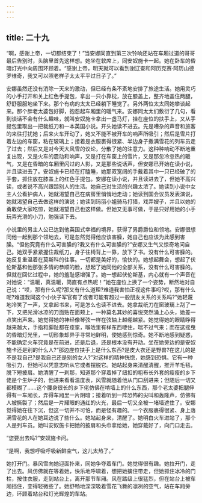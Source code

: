 ```yaml
---
---
---
```

title: 二十九
---




“啊，感谢上帝，一切都结束了！”当安娜同直到第三次铃响还站在车厢过道的哥哥最后告别时，头脑里首先这样想。她坐在软席上，同安奴施卡一起。她在卧车的昏暗灯光中向周围环顾着。“感谢上帝，明天就可以看到谢辽查和阿历克赛·阿历山德罗维奇，我又可以照老样子太太平平过日子了。”

安娜虽然还没有消除一天来的激动，但已经有条不紊地安排了旅途生活。她用灵巧的小手打开和关上红色手提包，拿出一只小靠枕，放在膝盖上，整齐地盖住两腿，舒舒服服地坐下来。那个有病的太太已经躺下睡觉了。另外两位太太同她攀谈起来。那个胖老太婆包好脚，抱怨起车厢里的暖气来。安娜同太太们敷衍了几句，看到谈话不会有什么趣味，就叫安奴施卡拿出一盏马灯，挂在座位的扶手上，又从手提包里取出一把裁纸刀和一本英国小说。开头她读不进去。先是嘈杂的声音和旅客的来往打扰她；后来火车开动了，她又不能不被开车的响声所吸引；然后是雪片打着左边的车窗，粘在玻璃上；接着是衣服裹得很紧、半边身子撒满雪花的列车员走了过去；然后又是对今天大风雪的议论，分散了她的注意力。这种种响动不断地重复出现，又是火车的震动和响声，又是打在车窗上的雪片，又是那忽冷忽热的暖气，又是在昏暗的车厢里闪过的人影，又是那些说话声，但安娜已开始在读小说，并且读进去了。安奴施卡已经在打瞌睡，她那双宽阔的手戴着其中一只已经破了的手套，抓住放在膝盖上的红色手提包。安娜在读小说，并且读进去了，但她不高兴读，或者说不高兴跟踪别人的生活。她自己对生活的兴趣太浓了。她读到小说中女主人公看护病人，她就渴望自己在病房里悄悄地走动；她读到国会议员发表演说，她就渴望自己去做这样的演说；她读到玛丽小姐骑马打猎，戏弄嫂子，并且以她的勇敢使大家吃惊，她就渴望自己也这样做。但她又无事可做，于是只好用她的小手玩弄光滑的小刀，勉强读下去。

小说里的男主人公已达到他英国式幸福的境界，获得了男爵爵位和领地。安娜很想同他一起到那个领地去，可是忽然觉得他应该害臊，她自己也应该为此感到害臊。“但他究竟有什么可害臊的?我又有什么可害臊的?”安娜又生气又惊奇地问自己。她双手紧紧握住裁纸刀，身子往椅背上一靠，放下了书。没有什么可害臊的。她反复重温着在莫斯科的往事。一切都是美好的，愉快的。她想起舞会，想起了伏伦斯基和他那张多情的恭顺的脸，想起了她同他的全部关系，没有什么可害臊的。但就在回忆过程中，她的羞耻感增强了。她一想起伏伦斯基，内心就有一个声音在对她说：“温暖，真温暖，简直有点热呢！”她在座位上换了一个姿势，断然地对自己说：“哎，那有什么呢?那又有什么道理?难道我害怕正视这件事吗?哎，那有什么呢?难道我同这个小伙子军官有了或者可能有超过一般朋友关系的关系吗?”她轻蔑地冷笑了一声，又拿起书来，可是怎么也读不进去。她拿裁纸刀在窗玻璃上刮了一下，又把光滑冰凉的刀面贴在面颊上，一种莫名其妙的喜悦突然涌上心头，她差一点笑出声来。她觉得她的神经像琴弦一样在弦轴上越绷越紧。她觉得她的眼睛睁得越来越大，手指和脚趾都在痉挛，喉咙里有样东西哽住，喘不过气来；而在这摇曳的昏暗灯光里，一切形象却异乎寻常地鲜明，使她感到惊奇。她不断地感到疑惑，不能确定火车究竟是在前进，还是后退，还是根本没有开动。坐在她旁边的是安奴施卡还是别的什么人?“那边座位扶手上是什么东西?是皮大衣还是野兽?在这儿的是不是我自己?是我自己还是别的女人?”对这样的精神恍惚，她感到恐惧。它有一种吸引力，但她可以凭意志听从它或者摆脱它。她站起身来清醒清醒，推开羊毛毯，脱下短披肩。她清醒了一刹那，知道那个穿着掉了纽扣的粗布长外套的瘦瘦的乡下佬是个生炉子的，他进来看看温度表，风雪就随着他从门口刮进来；但随后一切又都模糊了……这个腰身很长的乡下佬仿佛在啃墙上的什么东西，那个老太婆把腿伸得有一车厢长，弄得车厢里一片阴暗；接着听到一阵恐怖的尖叫和轰隆声，仿佛有人被撕裂了；然后是一片耀眼的通红的火光，最后一切又全被一堵墙遮住了。安娜觉得她在往下沉，但这一切并不可怕，而是怪有趣的。一个衣服裹得很紧、身上落满雪花的人在她耳边说了些什么。她站起身来，清醒了。她明白火车进站了，那个人是列车员。她叫安奴施卡把她的披肩和头巾拿给她，她穿戴好了，向门口走去。

“您要出去吗?”安奴施卡问。

“是啊，我想呼吸呼吸新鲜空气，这儿太热了。”

她打开门。暴风雪向她迎面扑来，同她争夺着车门。她觉得很有趣。她拉开门，走了出去。风仿佛就在等着她，快乐地呼啸着，想把她擒住带走，但她抓住冰冷的门柱，按住衣服，走到站台上，离开那节车厢。风在踏级上很猛烈，但在站台上被车厢挡住，变得轻微些了。她舒畅地深深吸着雪花飞舞的凛冽的空气，站在车厢旁边，环顾着站台和灯光辉煌的车站。